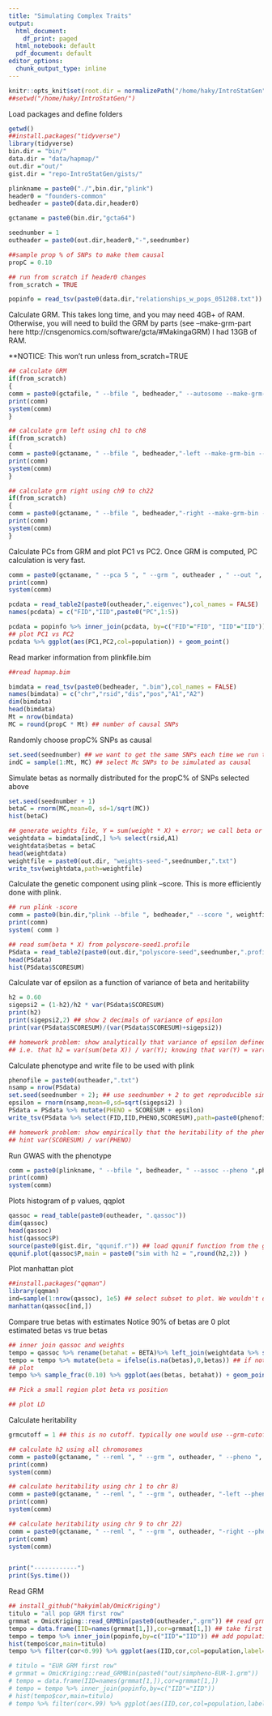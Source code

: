 ```yaml
---
title: "Simulating Complex Traits"
output:
  html_document:
    df_print: paged
  html_notebook: default
  pdf_document: default
editor_options:
  chunk_output_type: inline
---
```


```r

knitr::opts_knit$set(root.dir = normalizePath("/home/haky/IntroStatGen")) 
##setwd("/home/haky/IntroStatGen/")

```

Load packages and define folders
```r

getwd()
##install.packages("tidyverse")
library(tidyverse)
bin.dir = "bin/"
data.dir = "data/hapmap/"
out.dir ="out/"
gist.dir = "repo-IntroStatGen/gists/"

plinkname = paste0("./",bin.dir,"plink")
header0 = "founders-common" 
bedheader = paste0(data.dir,header0)

gctaname = paste0(bin.dir,"gcta64")

seednumber = 1
outheader = paste0(out.dir,header0,"-",seednumber)

##sample prop % of SNPs to make them causal
propC = 0.10

## run from scratch if header0 changes
from_scratch = TRUE

popinfo = read_tsv(paste0(data.dir,"relationships_w_pops_051208.txt"))

```


Calculate GRM. This takes long time, and you may need 4GB+ of RAM. Otherwise, you will need to build the GRM by parts (see --make-grm-part here http://cnsgenomics.com/software/gcta/#MakingaGRM) 
I had 13GB of RAM.

**NOTICE: This won't run unless from_scratch=TRUE 
```r

## calculate GRM
if(from_scratch)
{
comm = paste0(gctafile, " --bfile ", bedheader," --autosome --make-grm-bin --out ", outheader)
print(comm)
system(comm)
}

## calculate grm left using ch1 to ch8 
if(from_scratch)
{
comm = paste0(gctaname, " --bfile ", bedheader,"-left --make-grm-bin --out ", outheader,"-left")
print(comm)
system(comm)
}

## calculate grm right using ch9 to ch22 
if(from_scratch)
{
comm = paste0(gctaname, " --bfile ", bedheader,"-right --make-grm-bin --out ", outheader,"-right")
print(comm)
system(comm)
}
```

Calculate PCs from GRM and plot PC1 vs PC2. Once GRM is computed, PC calculation is very fast.
```r
comm = paste0(gctaname, " --pca 5 ", " --grm ", outheader , " --out ", outheader)
print(comm)
system(comm)

pcdata = read_table2(paste0(outheader,".eigenvec"),col_names = FALSE)
names(pcdata) = c("FID","IID",paste0("PC",1:5))

pcdata = popinfo %>% inner_join(pcdata, by=c("FID"="FID", "IID"="IID"))
## plot PC1 vs PC2
pcdata %>% ggplot(aes(PC1,PC2,col=population)) + geom_point()
```


Read marker information from plinkfile.bim
```r
##read hapmap.bim

bimdata = read_tsv(paste0(bedheader, ".bim"),col_names = FALSE)
names(bimdata) = c("chr","rsid","dis","pos","A1","A2")
dim(bimdata)
head(bimdata)
Mt = nrow(bimdata)
MC = round(propC * Mt) ## number of causal SNPs

```


Randomly choose propC% SNPs as causal
```r

set.seed(seednumber) ## we want to get the same SNPs each time we run this
indC = sample(1:Mt, MC) ## select Mc SNPs to be simulated as causal

```

Simulate betas as normally distributed for the propC% of SNPs selected above
```r

set.seed(seednumber + 1)
betaC = rnorm(MC,mean=0, sd=1/sqrt(MC))
hist(betaC)

## generate weights file, Y = sum(weight * X) + error; we call beta or weight interchangeably
weightdata = bimdata[indC,] %>% select(rsid,A1) 
weightdata$betas = betaC
head(weightdata)
weightfile = paste0(out.dir, "weights-seed-",seednumber,".txt")
write_tsv(weightdata,path=weightfile)

```

Calculate the genetic component using plink --score. This is more efficiently done with plink.
```r
## run plink -score
comm = paste0(bin.dir,"plink --bfile ", bedheader," --score ", weightfile, " header sum --out ", out.dir,"polyscore-seed",seednumber)
print(comm)
system( comm )

## read sum(beta * X) from polyscore-seed1.profile
PSdata = read_table2(paste0(out.dir,"polyscore-seed",seednumber,".profile"))
head(PSdata)
hist(PSdata$SCORESUM)
```

Calculate var of epsilon as a function of variance of beta and heritability
```r

h2 = 0.60
sigepsi2 = (1-h2)/h2 * var(PSdata$SCORESUM)
print(h2)
print(sigepsi2,2) ## show 2 decimals of variance of epsilon
print(var(PSdata$SCORESUM)/(var(PSdata$SCORESUM)+sigepsi2))

## homework problem: show analytically that variance of epsilon defined above leads to the heritability h2. 
## i.e. that h2 = var(sum(beta X)) / var(Y); knowing that var(Y) = var(sum(beta X)) + var(epsilon)

```

Calculate phenotype and write file to be used with plink
```r

phenofile = paste0(outheader,".txt")
nsamp = nrow(PSdata)
set.seed(seednumber + 2); ## use seednumber + 2 to get reproducible simulations
epsilon = rnorm(nsamp,mean=0,sd=sqrt(sigepsi2) )
PSdata = PSdata %>% mutate(PHENO = SCORESUM + epsilon)
write_tsv(PSdata %>% select(FID,IID,PHENO,SCORESUM),path=paste0(phenofile))

## homework problem: show empirically that the heritability of the phenotype is = h2
## hint var(SCORESUM) / var(PHENO) 

```

Run GWAS with the phenotype
```r

comm = paste0(plinkname, " --bfile ", bedheader, " --assoc --pheno ",phenofile, " --pheno-name PHENO ", " --out ", outheader)
print(comm)
system(comm)
```


Plots histogram of p values, qqplot
```r

qassoc = read_table(paste0(outheader, ".qassoc"))
dim(qassoc)
head(qassoc)
hist(qassoc$P)
source(paste0(gist.dir, "qqunif.r")) ## load qqunif function from the gist folder
qqunif.plot(qassoc$P,main = paste0("sim with h2 = ",round(h2,2)) )

```

Plot manhattan plot
```r
##install.packages("qqman")
library(qqman)
ind=sample(1:nrow(qassoc), 1e5) ## select subset to plot. We wouldn't do this in a real analysis since we could be missing significant hits by subsampling.
manhattan(qassoc[ind,])

```

Compare true betas with estimates
Notice 90% of betas are 0
plot estimated betas vs true betas
```r

## inner join qassoc and weights
tempo = qassoc %>% rename(betahat = BETA)%>% left_join(weightdata %>% select(rsid,betas),by=c("SNP"="rsid")) 
tempo = tempo %>% mutate(beta = ifelse(is.na(betas),0,betas)) ## if not in weights file, beta=0
## plot
tempo %>% sample_frac(0.10) %>% ggplot(aes(betas, betahat)) + geom_point() + geom_abline()

## Pick a small region plot beta vs position

## plot LD

```




Calculate heritability

```r
grmcutoff = 1 ## this is no cutoff. typically one would use --grm-cutoff 0.025

## calculate h2 using all chromosomes
comm = paste0(gctaname, " --reml ", " --grm ", outheader, " --pheno ", phenofile ,"  --grm-cutoff ",grmcutoff, " --out ", outheader, "-gcta-all")
print(comm)
system(comm)

## calculate heritability using chr 1 to chr 8)
comm = paste0(gctaname, " --reml ", " --grm ", outheader, "-left --pheno ", phenofile , " --grm-cutoff ",grmcutoff," --out ", outheader, "-gcta-left")
print(comm)
system(comm)

## calculate heritability using chr 9 to chr 22)
comm = paste0(gctaname, " --reml ", " --grm ", outheader, "-right --pheno ", phenofile , " --grm-cutoff ",grmcutoff," --out ", outheader, "-gcta-right")
print(comm)
system(comm)


print("------------")
print(Sys.time())
```

Read GRM
```r
## install_github("hakyimlab/OmicKriging")
titulo = "all pop GRM first row"
grmmat = OmicKriging::read_GRMBin(paste0(outheader,".grm")) ## read grm
tempo = data.frame(IID=names(grmmat[1,]),cor=grmmat[1,]) ## take first row of grm
tempo = tempo %>% inner_join(popinfo,by=c("IID"="IID")) ## add population info
hist(tempo$cor,main=titulo)
tempo %>% filter(cor<0.99) %>% ggplot(aes(IID,cor,col=population,label=population)) + geom_point() + geom_label() + geom_hline(yintercept=0) +  ggtitle(titulo) + geom_rug()

# titulo = "EUR GRM first row"
# grmmat = OmicKriging::read_GRMBin(paste0("out/simpheno-EUR-1.grm"))
# tempo = data.frame(IID=names(grmmat[1,]),cor=grmmat[1,])
# tempo = tempo %>% inner_join(popinfo,by=c("IID"="IID"))
# hist(tempo$cor,main=titulo)
# tempo %>% filter(cor<.99) %>% ggplot(aes(IID,cor,col=population,label=population)) + geom_point() + geom_label()+ geom_hline(yintercept=0) +  ggtitle(titulo) + geom_rug()

```





